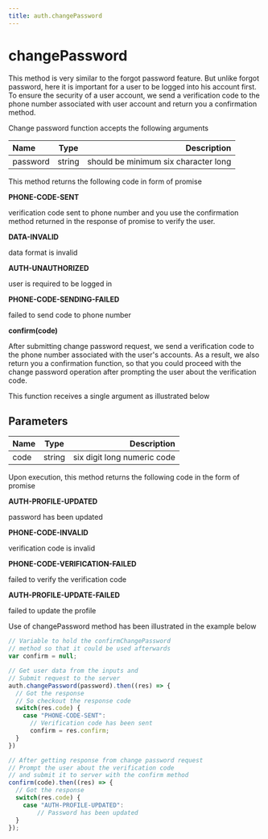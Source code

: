 ```yaml
---
title: auth.changePassword
---
```


# changePassword

This method is very similar to the forgot password feature. But unlike forgot password, here it is important for a user to be logged into his account first. To ensure the security of a user account, we send a verification code to the phone number associated with user account and return you a confirmation method.

Change password function accepts the following arguments


| Name          | Type        |   Description   |
| :------------ | :---------: | ----------:     |  
| password      |    string   |   should be minimum six character long |

This method returns the following code in form of promise

**PHONE-CODE-SENT**

verification code sent to phone number
and you use the confirmation method returned
in the response of promise to verify the user.

**DATA-INVALID**

data format is invalid

**AUTH-UNAUTHORIZED**

user is required to be logged in

**PHONE-CODE-SENDING-FAILED**

failed to send code to phone number

**confirm(code)**

After submitting change password request, we send a verification code to the phone number associated with the user's accounts. As a result, we also return you a confirmation function, so that you could proceed with the change password operation after prompting the user about the verification code.

This function receives a single argument as illustrated below

## Parameters

| Name       | Type |   Description |
| :------------ | :---------: | ----------: |
| code      |    string    | six digit long numeric code|

Upon execution, this method returns the following code in the form of promise

**AUTH-PROFILE-UPDATED**

password has been updated

**PHONE-CODE-INVALID**

verification code is invalid

**PHONE-CODE-VERIFICATION-FAILED**

failed to verify the verification code

**AUTH-PROFILE-UPDATE-FAILED**

failed to update the profile

Use of changePassword method has been illustrated in the example below


```js
// Variable to hold the confirmChangePassword
// method so that it could be used afterwards
var confirm = null;

// Get user data from the inputs and
// Submit request to the server
auth.changePassword(password).then((res) => {
  // Got the response
  // So checkout the response code
  switch(res.code) {
    case "PHONE-CODE-SENT": 
      // Verification code has been sent
      confirm = res.confirm;
  }
})

// After getting response from change password request
// Prompt the user about the verification code
// and submit it to server with the confirm method
confirm(code).then((res) => {
  // Got the response
  switch(res.code) {
    case "AUTH-PROFILE-UPDATED":
        // Password has been updated
  }
});
```